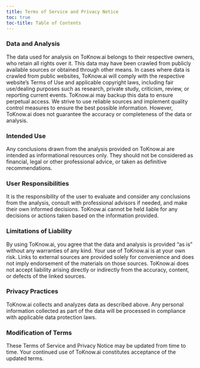 ```yaml
---
title: Terms of Service and Privacy Notice
toc: true
toc-title: Table of Contents
---
```


### Data and Analysis 
The data used for analysis on ToKnow.ai belongs to their respective owners, who retain all rights over it. This data may have been crawled from publicly available sources or obtained through other means. In cases where data is crawled from public websites, ToKnow.ai will comply with the respective website's Terms of Use and applicable copyright laws, including fair use/dealing purposes such as research, private study, criticism, review, or reporting current events. ToKnow.ai may backup this data to ensure perpetual access. We strive to use reliable sources and implement quality control measures to ensure the best possible information. However, ToKnow.ai does not guarantee the accuracy or completeness of the data or analysis.

### Intended Use
Any conclusions drawn from the analysis provided on ToKnow.ai are intended as informational resources only. They should not be considered as financial, legal or other professional advice, or taken as definitive recommendations.

### User Responsibilities
It is the responsibility of the user to evaluate and consider any conclusions from the analysis, consult with professional advisors if needed, and make their own informed decisions. ToKnow.ai cannot be held liable for any decisions or actions taken based on the information provided.

### Limitations of Liability
By using ToKnow.ai, you agree that the data and analysis is provided "as is" without any warranties of any kind. Your use of ToKnow.ai is at your own risk. Links to external sources are provided solely for convenience and does not imply endorsement of the materials on those sources. ToKnow.ai does not accept liability arising directly or indirectly from the accuracy, content, or defects of the linked sources.

### Privacy Practices
ToKnow.ai collects and analyzes data as described above. Any personal information collected as part of the data will be processed in compliance with applicable data protection laws.

### Modification of Terms
These Terms of Service and Privacy Notice may be updated from time to time. Your continued use of ToKnow.ai constitutes acceptance of the updated terms.